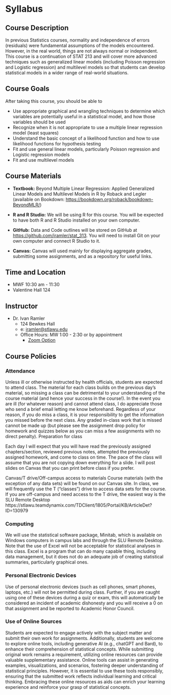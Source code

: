 # Syllabus {.unnumbered}

## Course Description

In previous Statistics courses, normality and independence of errors (residuals) were fundamental assumptions of the models encountered. However, in the real world, things are not always normal or independent. This course is a continuation of STAT 213 and will cover more advanced techniques such as generalized linear models (including Poisson regression and Logistic regression) and multilevel models so that students can develop statistical models in a wider range of real-world situations.

## Course Goals

After taking this course, you should be able to

-   Use appropriate graphical and wrangling techniques to determine which variables are potentially useful in a statistical model, and how those variables should be used
-   Recognize when it is not appropriate to use a multiple linear regression model (least squares)
-   Understand the basic concept of a likelihood function and how to use likelihood functions for hypothesis testing
-   Fit and use general linear models, particularly Poisson regression and Logistic regression models
-   Fit and use multilevel models

## Course Materials

-   **Textbook:** Beyond Multiple Linear Regression: Applied Generalized Linear Models and Multilevel Models in R by Roback and Legler (available on Bookdown: <https://bookdown.org/roback/bookdown-BeyondMLR/>)

+ **R and R Studio:** We will be using R for this course. You will be expected to have both R and R Studio installed on your own computer.

+ **GitHub:**  Data and Code outlines will be stored on GitHub at [https://github.com/iramler/stat_313](https://github.com/iramler/stat_313){target="_blank"}. You will need to install Git on your own computer and connect R Studio to it.

+ **Canvas:** Canvas will used mainly for displaying aggregate grades, submitting some assignments, and as a repository for useful links.



## Time and Location

-   MWF 10:30 am - 11:30
-   Valentine Hall 124

## Instructor

-   Dr. Ivan Ramler
    -   124 Bewkes Hall
    -   e: [iramler\@stlawu.edu](mailto:iramler@stlawu.edu){.email}
    -   Office Hours: MW 1:00 - 2:30 or by appointment
        -   [Zoom Option](https://stlawu.zoom.us/my/iramler){target="_blank"}

## Course Policies

### Attendance

Unless ill or otherwise instructed by health officials, students are expected to attend class. The material for each class builds on the previous day's material, so missing a class can be detrimental to your understanding of the course material (and hence your success in the course!). In the event you are ill (for whatever reason) and cannot attend class, I do appreciate those who send a brief email letting me know beforehand. Regardless of your reason, if you do miss a class, it is your responsibility to get the information you missed before the next class. Any graded in-class work that is missed cannot be made up (but please see the assignment drop policy for homework and quizzes below as you can miss a few assignments with no direct penalty). Preparation for class

Each day I will expect that you will have read the previously assigned chapters/section, reviewed previous notes, attempted the previously assigned homework, and come to class on time. The pace of the class will assume that you are not copying down everything for a slide. I will post slides on Canvas that you can print before class if you prefer.

Canvas/T drive/Off-campus access to materials Course materials (with the exception of any data sets) will be found on our Canvas site. In class, we will frequently use the T ("classes") drive to access data sets for the course. If you are off-campus and need access to the T drive, the easiest way is the SLU Remote Desktop https://stlawu.teamdynamix.com/TDClient/1805/Portal/KB/ArticleDet?ID=130979

### Computing

We will use the statistical software package, Minitab, which is available on Windows computers in campus labs and through the SLU Remote Desktop. Note that the use of Excel will not be acceptable for statistical analyses in this class. Excel is a program that can do many capable thing, including data management, but it does not do an adequate job of creating statistical summaries, particularly graphical ones.

### Personal Electronic Devices

Use of personal electronic devices (such as cell phones, smart phones, laptops, etc.) will not be permitted during class. Further, if you are caught using one of these devices during a quiz or exam, this will automatically be considered an incident of academic dishonesty and you will receive a 0 on that assignment and be reported to Academic Honor Council.

### Use of Online Sources

Students are expected to engage actively with the subject matter and submit their own work for assignments. Additionally, students are welcome to explore online tools, including generative AI (e.g., chatGPT and Bard), to enhance their comprehension of statistical concepts. While submitting original work remains a requirement, utilizing online resources can provide valuable supplementary assistance. Online tools can assist in generating examples, visualizations, and scenarios, fostering deeper understanding of statistical principles. However, it is essential to use these tools responsibly, ensuring that the submitted work reflects individual learning and critical thinking. Embracing these online resources as aids can enrich your learning experience and reinforce your grasp of statistical concepts.

